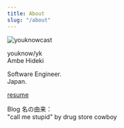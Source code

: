 ```yaml
---
title: About
slug: "/about"
---
```


![youknowcast](dog_s.png#float=left)

youknow/yk  
Ambe Hideki

Software Engineer.  
Japan.

[resume](https://www.resume.id/youknowcast)


Blog 名の由来：  
"call me stupid" by drug store cowboy